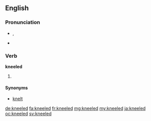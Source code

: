 ==English==

===Pronunciation===
* {{enPR|nēld}}, {{IPA|/niːld/}}
* {{rhymes|iːld}}

===Verb===
'''kneeled'''

# {{en-past of|kneel}}

====Synonyms====
* [[knelt]]

[[de:kneeled]]
[[fa:kneeled]]
[[fr:kneeled]]
[[mg:kneeled]]
[[my:kneeled]]
[[ja:kneeled]]
[[oc:kneeled]]
[[sv:kneeled]]